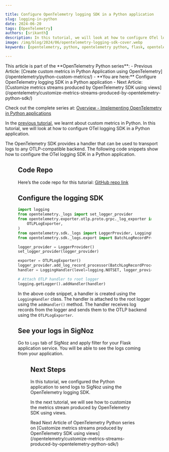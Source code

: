 ```yaml
---

title: Configure OpenTelemetry logging SDK in a Python application
slug: logging-in-python
date: 2024-06-20
tags: [OpenTelemetry]
authors: [srikanth]
description: In this tutorial, we will look at how to configure OTel logging SDK in a Python application.
image: /img/blog/2024/06/opentelemetry-logging-sdk-cover.webp
keywords: [opentelemetry, python, opentelemetry python, flask, opentelemetry flask]

---
```

<Admonition type="info">
This article is part of the **OpenTelemetry Python series**:  
- Previous Article: [Create custom metrics in Python Application using OpenTelemetry](/opentelemetry/python-custom-metrics/)
- **You are here:** Configure OpenTelemetry logging SDK in a Python application
- Next Article: [Customize metrics streams produced by OpenTelemetry SDK using views](/opentelemetry/customize-metrics-streams-produced-by-opentelemetry-python-sdk/)

Check out the complete series at: [Overview - Implementing OpenTelemetry in Python applications](/opentelemetry/python-overview/)
</Admonition>

In the [previous tutorial](/opentelemetry/python-custom-metrics/), we learnt about custom metrics in Python. In this tutorial, we will look at how to configure OTel logging SDK in a Python application.

The OpenTelemetry SDK provides a handler that can be used to transport logs to any OTLP-compatible backend. The following code snippets show how to configure the OTel logging SDK in a Python application.

<Figure src="/img/opentelemetry/2024/06/opentelemetry-logging-sdk-cover.webp" alt="d" caption="" />

## Code Repo

Here’s the code repo for this tutorial: [GitHub repo link](https://github.com/SigNoz/opentelemetry-python-example/tree/main/lesson-6)

## Configure the logging SDK

```python
import logging
from opentelemetry._logs import set_logger_provider
from opentelemetry.exporter.otlp.proto.grpc._log_exporter import (
    OTLPLogExporter,
)
from opentelemetry.sdk._logs import LoggerProvider, LoggingHandler
from opentelemetry.sdk._logs.export import BatchLogRecordProcessor

logger_provider = LoggerProvider()
set_logger_provider(logger_provider)

exporter = OTLPLogExporter()
logger_provider.add_log_record_processor(BatchLogRecordProcessor(exporter))
handler = LoggingHandler(level=logging.NOTSET, logger_provider=logger_provider)

# Attach OTLP handler to root logger
logging.getLogger().addHandler(handler)

```

In the above code snippet, a handler is created using the `LoggingHandler` class. The handler is attached to the root logger using the `addHandler()` method. The handler receives log records from the logger and sends them to the OTLP backend using the `OTLPLogExporter`.

## See your logs in SigNoz

Go to `Logs` tab of SigNoz and apply filter for your Flask application service. You will be able to see the logs coming from your application.

<Figure src="/img/opentelemetry/2024/06/flask-app-logs.webp" alt="Logs from your Flask application" caption="Logs from your Flask application" />

## Next Steps

In this tutorial, we configured the Python application to send logs to SigNoz using the OpenTelemetry logging SDK.

In the next tutorial, we will see how to customize the metrics stream produced by OpenTelemetry SDK using views.

<Admonition type="info">
Read Next Article of OpenTelemetry Python series on [Customize metrics streams produced by OpenTelemetry SDK using views](/opentelemetry/customize-metrics-streams-produced-by-opentelemetry-python-sdk/)
</Admonition>